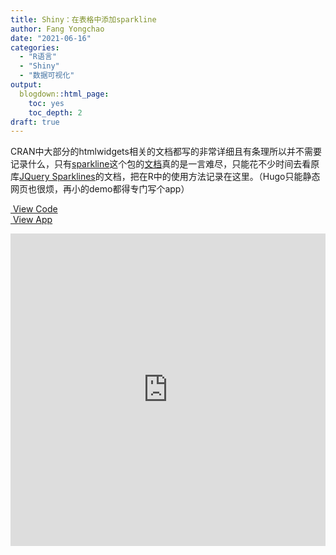 ```yaml
---
title: Shiny：在表格中添加sparkline
author: Fang Yongchao
date: "2021-06-16"
categories:
  - "R语言"
  - "Shiny"
  - "数据可视化"
output:
  blogdown::html_page:
    toc: yes
    toc_depth: 2
draft: true
---
```


CRAN中大部分的htmlwidgets相关的文档都写的非常详细且有条理所以并不需要记录什么，只有[sparkline](https://cran.r-project.org/web/packages/sparkline/index.html)这个包的[文档](https://cran.r-project.org/web/packages/sparkline/vignettes/intro_sparkline.html)真的是一言难尽，只能花不少时间去看原库[JQuery Sparklines](https://omnipotent.net/jquery.sparkline/#s-about)的文档，把在R中的使用方法记录在这里。（Hugo只能静态网页也很烦，再小的demo都得专门写个app）

<i class="fab fa-lg fa-github fa-fw"></i><a href="">&nbsp;View Code</a>
</br>
<i class="fas fa-lg fa-desktop fa-fw"></i><a href="">&nbsp;View App</a>

<iframe height="500" width="100%" frameborder="no" src="https://shiny.fanggong.pub/sparkline_demo/"> </iframe>
